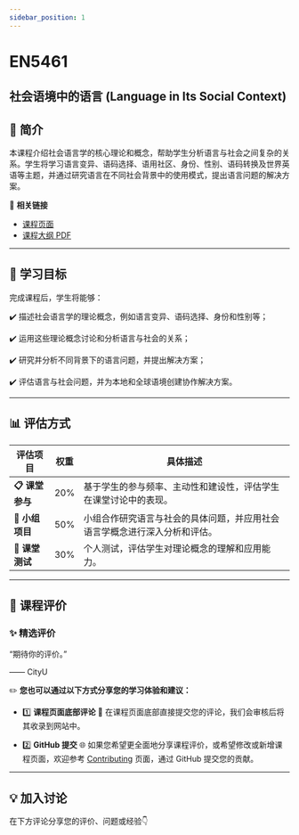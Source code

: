 ```yaml
---
sidebar_position: 1
---
```


# EN5461
## 社会语境中的语言 (Language in Its Social Context)

## **📘 简介**
本课程介绍社会语言学的核心理论和概念，帮助学生分析语言与社会之间复杂的关系。学生将学习语言变异、语码选择、语用社区、身份、性别、语码转换及世界英语等主题，并通过研究语言在不同社会背景中的使用模式，提出语言问题的解决方案。

🔗 **相关链接**
- [课程页面](https://www.cityu.edu.hk/catalogue/pg/202425/course/EN5461.htm)
- [课程大纲 PDF](https://www.cityu.edu.hk/catalogue/pg/202425/course/EN5461.pdf)

---

## **🎯 学习目标**

完成课程后，学生将能够：

✔️ 描述社会语言学的理论概念，例如语言变异、语码选择、身份和性别等；

✔️ 运用这些理论概念讨论和分析语言与社会的关系；

✔️ 研究并分析不同背景下的语言问题，并提出解决方案；

✔️ 评估语言与社会问题，并为本地和全球语境创建协作解决方案。

---

## **📊 评估方式**

| **评估项目**          | **权重** | **具体描述**                                                                                       |
|----------------------|---------|---------------------------------------------------------------------------------------------------|
| **📋 课堂参与**       | 20%     | 基于学生的参与频率、主动性和建设性，评估学生在课堂讨论中的表现。                                  |
| **📂 小组项目**       | 50%     | 小组合作研究语言与社会的具体问题，并应用社会语言学概念进行深入分析和评估。                       |
| **📢 课堂测试**       | 30%     | 个人测试，评估学生对理论概念的理解和应用能力。                                                    |

---

## **💬 课程评价**

### ✨ **精选评价**
<div className={commentStyles.commentBox}>
    <p className={commentStyles.commentText}>
        “期待你的评价。”
    </p>
    <p className={commentStyles.commentAuthor}>—— CityU</p>
</div>

✏️ **您也可以通过以下方式分享您的学习体验和建议：**

- 1️⃣ **课程页面底部评论**
💬 在课程页面底部直接提交您的评论，我们会审核后将其收录到网站中。

- 2️⃣ **GitHub 提交**
🌐 如果您希望更全面地分享课程评价，或希望修改或新增课程页面，欢迎参考 [Contributing](/contributing) 页面，通过 GitHub 提交您的贡献。

---

## **💡 加入讨论**

在下方评论分享您的评价、问题或经验👇
<Utterances />
